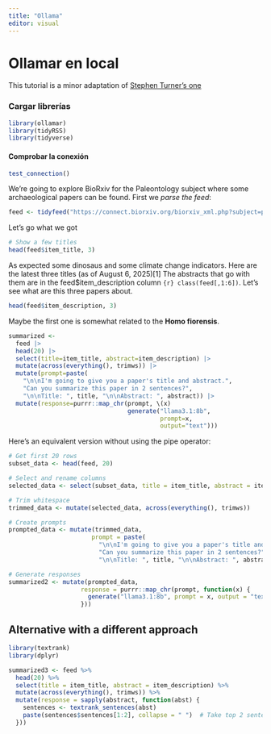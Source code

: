 ```yaml
---
title: "Ollama"
editor: visual
---
```


# Ollamar en local

This tutorial is a minor adaptation of [Stephen Turner's one](https://blog.stephenturner.us/p/use-r-to-prompt-a-local-llm-with)

### Cargar librerías

```r
library(ollamar)
library(tidyRSS)
library(tidyverse)

```
#### Comprobar la conexión
```r
test_connection()
```

We're going to explore BioRxiv for the Paleontology subject where some archaeological papers can be found. First we *parse the feed*:

```r
feed <- tidyfeed("https://connect.biorxiv.org/biorxiv_xml.php?subject=paleontology")
```
Let's go what we got

```r
# Show a few titles
head(feed$item_title, 3)
```

As expected some dinosaus and some climate change indicators. Here are the latest three titles (as of August 6, 2025)[1] The abstracts that go with them are in the feed$item_description column `{r} class(feed[,1:6])`. Let's see what are this three papers about.

```r
head(feed$item_description, 3)
```
Maybe the first one is somewhat related to the **Homo fiorensis**.

```r
summarized <-
  feed |>
  head(20) |>
  select(title=item_title, abstract=item_description) |>
  mutate(across(everything(), trimws)) |>
  mutate(prompt=paste(
    "\n\nI'm going to give you a paper's title and abstract.",
    "Can you summarize this paper in 2 sentences?",
    "\n\nTitle: ", title, "\n\nAbstract: ", abstract)) |>
  mutate(response=purrr::map_chr(prompt, \(x) 
                                 generate("llama3.1:8b",
                                          prompt=x,
                                          output="text")))
```

Here's an equivalent version without using the pipe operator:

```r
# Get first 20 rows
subset_data <- head(feed, 20)

# Select and rename columns
selected_data <- select(subset_data, title = item_title, abstract = item_description)

# Trim whitespace
trimmed_data <- mutate(selected_data, across(everything(), trimws))

# Create prompts
prompted_data <- mutate(trimmed_data,
                       prompt = paste(
                         "\n\nI'm going to give you a paper's title and abstract.",
                         "Can you summarize this paper in 2 sentences?",
                         "\n\nTitle: ", title, "\n\nAbstract: ", abstract))

# Generate responses
summarized2 <- mutate(prompted_data,
                    response = purrr::map_chr(prompt, function(x) {
                      generate("llama3.1:8b", prompt = x, output = "text")
                    }))
```

## Alternative with a different approach
```r
library(textrank)
library(dplyr)

summarized3 <- feed %>%
  head(20) %>%
  select(title = item_title, abstract = item_description) %>%
  mutate(across(everything(), trimws)) %>%
  mutate(response = sapply(abstract, function(abst) {
    sentences <- textrank_sentences(abst)
    paste(sentences$sentences[1:2], collapse = " ")  # Take top 2 sentences
  }))
```

